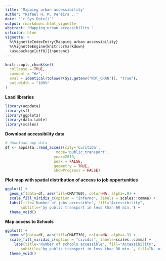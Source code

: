 ```yaml
---
title: 'Mapping urban accessibility'
author: "Rafael H. M. Pereira .."
date: "`r Sys.Date()`"
output: rmarkdown::html_vignette
abstract: "Mapping urban accessibility "
urlcolor: blue
vignette: >
  %\VignetteIndexEntry{Mapping urban accessibility} 
  %\VignetteEngine{knitr::rmarkdown} 
  \usepackage[utf8]{inputenc}
---
```


```r
knitr::opts_chunk$set(
  collapse = TRUE,
  comment = "#>",
  eval = identical(tolower(Sys.getenv("NOT_CRAN")), "true"),
  out.width = "100%"
)
```



**Load libraries**

```r
library(aopdata)
library(sf)
library(ggplot2)
library(data.table)
library(scales)
```

**Download accessibility data**

```r
# download aop data
df <- aopdata::read_access(city='Curitiba',
                       mode='public_transport',
                      year=2019,
                      peak = FALSE,
                      geometry = TRUE,
                      showProgress = FALSE)
```

**Plot map with spatial distribution of access to job opportunities**
```r
ggplot() +
  geom_sf(data=df, aes(fill=CMATT60), color=NA, alpha=.9) +
  scale_fill_viridis_c(option = "inferno", labels = scales::comma) +
  labs(title='Number of jobs accessible', fill="Accessibility",
       subtitle='by public transport in less than 60 min.') +
  theme_void()


```

**Map access to Schools**

```r
ggplot() +
  geom_sf(data=df, aes(fill=CMAET30), color=NA, alpha=.9) +
  scale_fill_viridis_c(option = "cividis", labels=scales::comma) +
    labs(title='Number of schools accessible', fill="Accessibility",
       subtitle='by public transport in less than 30 min.', fill="N. of schools") +
  theme_void()

```

